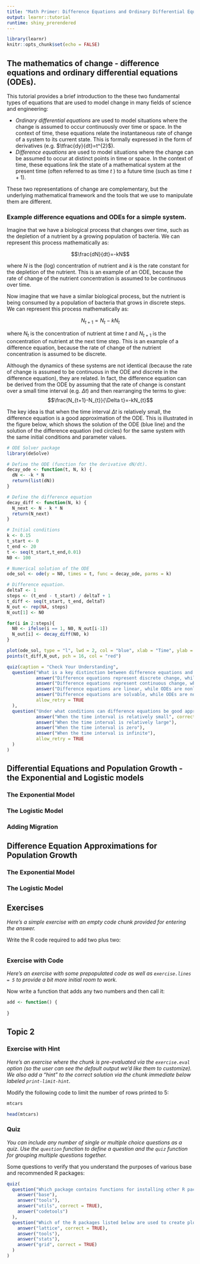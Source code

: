 ```yaml
---
title: "Math Primer: Difference Equations and Ordinary Differential Equations (ODEs)"
output: learnr::tutorial
runtime: shiny_prerendered
---
```


```r
library(learnr)
knitr::opts_chunk$set(echo = FALSE)
```

## The mathematics of change - difference equations and ordinary differential equations (ODEs).

This tutorial provides a brief introduction to the these two fundamental types of equations that are used to model change in many fields of science and engineering:

-   *Ordinary differential equations* are used to model situations where the change is assumed to occur continuously over time or space. In the context of time, these equations relate the instantaneous rate of change of a system to its current state. This is formally expressed in the form of derivatives (e.g. $\tfrac{dy}{dt}=t^{2}$).
-   *Difference equations* are used to model situations where the change can be assumed to occur at distinct points in time or space. In the context of time, these equations link the state of a mathematical system at the present time (often referred to as time $t$ ) to a future time (such as time $t+1$).

These two representations of change are complementary, but the underlying mathematical framework and the tools that we use to manipulate them are different.

### Example difference equations and ODEs for a simple system.

Imagine that we have a biological process that changes over time, such as the depletion of a nutrient by a growing population of bacteria. We can represent this process mathematically as:

$$\frac{dN}{dt}=-kN$$

where $N$ is the (log) concentration of nutrient and $k$ is the rate constant for the depletion of the nutrient. This is an example of an ODE, because the rate of change of the nutrient concentration is assumed to be continuous over time.

Now imagine that we have a similar biological process, but the nutrient is being consumed by a population of bacteria that grows in discrete steps. We can represent this process mathematically as:

$$N_{t+1}=N_{t}-kN_{t}$$

where $N_{t}$ is the concentration of nutrient at time $t$ and $N_{t+1}$ is the concentration of nutrient at the next time step. This is an example of a difference equation, because the rate of change of the nutrient concentration is assumed to be discrete.

Although the dynamics of these systems are not identical (because the rate of change is assumed to be continuous in the ODE and discrete in the difference equation), they are related. In fact, the difference equation can be derived from the ODE by assuming that the rate of change is constant over a small time interval (e.g. $\Delta t$) and then rearranging the terms to give: $$\frac{N_{t+1}-N_{t}}{\Delta t}=-kN_{t}$$

The key idea is that when the time interval $\Delta t$ is relatively small, the difference equation is a good approximation of the ODE. This is illustrated in the figure below, which shows the solution of the ODE (blue line) and the solution of the difference equation (red circles) for the same system with the same initial conditions and parameter values.

```r
# ODE Solver package
library(deSolve)

# Define the ODE (function for the derivative dN/dt).
decay_ode <- function(t, N, k) {
  dN <- -k * N
  return(list(dN))
}

# Define the difference equation
decay_diff <- function(N, k) {
  N_next <- N - k * N
  return(N_next)
}

# Initial conditions
k <- 0.15
t_start <- 0
t_end <- 20
t <- seq(t_start,t_end,0.01)
N0 <- 100

# Numerical solution of the ODE
ode_sol <- ode(y = N0, times = t, func = decay_ode, parms = k)

# Difference equation.
deltaT <- 1
steps <- (t_end - t_start) / deltaT + 1
t_diff <- seq(t_start, t_end, deltaT)
N_out <- rep(NA, steps)
N_out[1] <- N0

for(i in 2:steps){
  N0 <- ifelse(i == 1, N0, N_out[i-1])
  N_out[i] <- decay_diff(N0, k)
}

plot(ode_sol, type = "l", lwd = 2, col = "blue", xlab = "Time", ylab = "N", main="ODE (blue) vs. Difference Equation (red)")
points(t_diff,N_out, pch = 16, col = "red")
```

```r
quiz(caption = "Check Your Understanding",
  question("What is a key distinction between difference equations and ODEs?",
           answer("Difference equations represent discrete change, while ODEs represent continuous change", correct = TRUE),
           answer("Difference equations represent continuous change, while ODEs represent discrete change"),
           answer("Difference equations are linear, while ODEs are nonlinear"),
           answer("Difference equations are solvable, while ODEs are not"),
           allow_retry = TRUE
  ),
  question("Under what conditions can difference equations be good approximations of an ODE?",
           answer("When the time interval is relatively small", correct = TRUE),
           answer("When the time interval is relatively large"),
           answer("When the time interval is zero"),
           answer("When the time interval is infinite"),
           allow_retry = TRUE
  )
)
```

## Differential Equations and Population Growth - the Exponential and Logistic models

### The Exponential Model

### The Logistic Model

### Adding Migration

## Difference Equation Approximations for Population Growth

### The Exponential Model

### The Logistic Model

## Exercises

*Here's a simple exercise with an empty code chunk provided for entering the answer.*

Write the R code required to add two plus two:

```r

```

### Exercise with Code

*Here's an exercise with some prepopulated code as well as `exercise.lines = 5` to provide a bit more initial room to work.*

Now write a function that adds any two numbers and then call it:

```r
add <- function() {
  
}
```

## Topic 2

### Exercise with Hint

*Here's an exercise where the chunk is pre-evaluated via the `exercise.eval` option (so the user can see the default output we'd like them to customize). We also add a "hint" to the correct solution via the chunk immediate below labeled `print-limit-hint`.*

Modify the following code to limit the number of rows printed to 5:

```r
mtcars
```

```r
head(mtcars)
```

### Quiz

*You can include any number of single or multiple choice questions as a quiz. Use the `question` function to define a question and the `quiz` function for grouping multiple questions together.*

Some questions to verify that you understand the purposes of various base and recommended R packages:

```r
quiz(
  question("Which package contains functions for installing other R packages?",
    answer("base"),
    answer("tools"),
    answer("utils", correct = TRUE),
    answer("codetools")
  ),
  question("Which of the R packages listed below are used to create plots?",
    answer("lattice", correct = TRUE),
    answer("tools"),
    answer("stats"),
    answer("grid", correct = TRUE)
  )
)
```
